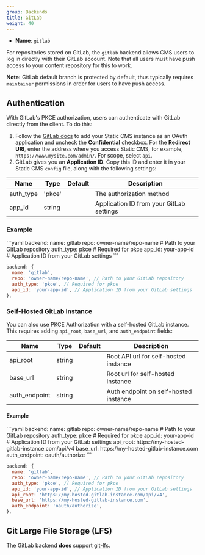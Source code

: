 ```yaml
---
group: Backends
title: GitLab
weight: 40
---
```


- **Name**: `gitlab`

For repositories stored on GitLab, the `gitlab` backend allows CMS users to log in directly with their GitLab account. Note that all users must have push access to your content repository for this to work.

**Note:** GitLab default branch is protected by default, thus typically requires `maintainer` permissions in order for users to have push access.

## Authentication

With GitLab's PKCE authorization, users can authenticate with GitLab directly from the client. To do this:

1. Follow the [GitLab docs](https://docs.gitlab.com/ee/integration/oauth_provider.html#adding-an-application-through-the-profile) to add your Static CMS instance as an OAuth application and uncheck the **Confidential** checkbox. For the **Redirect URI**, enter the address where you access Static CMS, for example, `https://www.mysite.com/admin/`. For scope, select `api`.
2. GitLab gives you an **Application ID**. Copy this ID and enter it in your Static CMS `config` file, along with the following settings:

| Name      | Type   | Default | Description                              |
| --------- | ------ | ------- | ---------------------------------------- |
| auth_type | 'pkce' |         | The authorization method                 |
| app_id    | string |         | Application ID from your GitLab settings |

### Example

<CodeTabs>
```yaml
backend:
  name: gitlab
  repo: owner-name/repo-name # Path to your GitLab repository
  auth_type: pkce # Required for pkce
  app_id: your-app-id # Application ID from your GitLab settings
```

```js
backend: {
  name: 'gitlab',
  repo: 'owner-name/repo-name', // Path to your GitLab repository
  auth_type: 'pkce', // Required for pkce
  app_id: 'your-app-id', // Application ID from your GitLab settings
},
```
</CodeTabs>

### Self-Hosted GitLab Instance

You can also use PKCE Authorization with a self-hosted GitLab instance. This requires adding `api_root`, `base_url`, and `auth_endpoint` fields:

| Name          | Type   | Default | Description                           |
| ------------- | ------ | ------- | ------------------------------------- |
| api_root      | string |         | Root API url for self-hosted instance |
| base_url      | string |         | Root url for self-hosted instance     |
| auth_endpoint | string |         | Auth endpoint on self-hosted instance |

#### Example

<CodeTabs>
```yaml
backend:
  name: gitlab
  repo: owner-name/repo-name # Path to your GitLab repository
  auth_type: pkce # Required for pkce
  app_id: your-app-id # Application ID from your GitLab settings
  api_root: https://my-hosted-gitlab-instance.com/api/v4
  base_url: https://my-hosted-gitlab-instance.com
  auth_endpoint: oauth/authorize
```

```js
backend: {
  name: 'gitlab',
  repo: 'owner-name/repo-name', // Path to your GitLab repository
  auth_type: 'pkce', // Required for pkce
  app_id: 'your-app-id', // Application ID from your GitLab settings
  api_root: 'https://my-hosted-gitlab-instance.com/api/v4',
  base_url: 'https://my-hosted-gitlab-instance.com',
  auth_endpoint: 'oauth/authorize',
},
```
</CodeTabs>

## Git Large File Storage (LFS)

The GitLab backend **does** support [git-lfs](https://git-lfs.github.com/).
